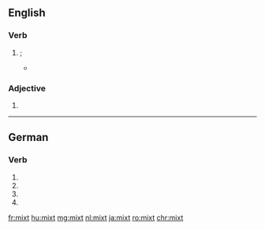 ==English==

===Verb===
{{head|en|verb form}}

# {{en-past of|mix|nodot=1}}; {{archaic spelling of|mixed|lang=en|nocap=1}}
#* {{quote-book|author = [[w:Samuel Butler (poet)|Samuel Butler]]|title=[[s:Hudibras|Hudibras]]|year=1859
|page = 14|passage = The upper part thereof was whey, / The nether orange, '''mixt''' with grey.}}

===Adjective===
{{en-adj}}

# {{archaic spelling of|mixed|lang=en}}

----

==German==

===Verb===
{{head|de|verb form}}

# {{de-verb form of|mixen|2|s|g}}
# {{de-verb form of|mixen|2|p|g}}
# {{de-verb form of|mixen|3|s|g}}
# {{de-verb form of|mixen|i|p}}

[[fr:mixt]]
[[hu:mixt]]
[[mg:mixt]]
[[nl:mixt]]
[[ja:mixt]]
[[ro:mixt]]
[[chr:mixt]]
